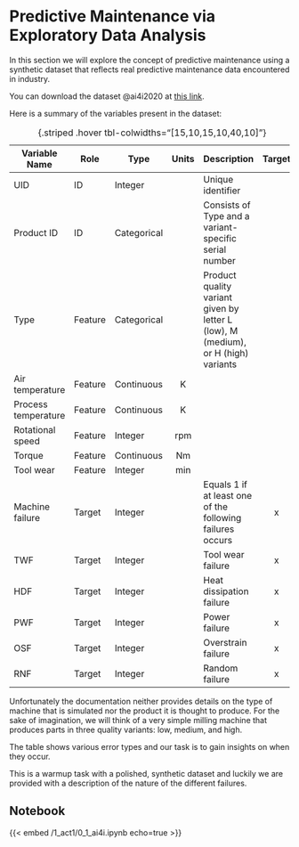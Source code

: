 # Predictive Maintenance via Exploratory Data Analysis {#sec-act1}

In this section we will explore the concept of predictive maintenance using a synthetic dataset that reflects real predictive maintenance data encountered in industry.

You can download the dataset @{ai4i2020} at [this link](https://doi.org/10.24432/C5HS5C).

Here is a summary of the variables present in the dataset:

| Variable Name       | Role     | Type        | Units | Description                                                                                                            | Target |
|---------------------|----------|-------------|:-----:|------------------------------------------------------------------------------------------------------------------------|:------:|
| UID                 | ID       | Integer     |       | Unique identifier                                                                                                      |        |
| Product ID          | ID       | Categorical |       | Consists of Type and a variant-specific serial number                                                                  |        |
| Type                | Feature  | Categorical |       | Product quality variant given by letter L (low), M (medium), or H (high) variants                                      |        |
| Air temperature     | Feature  | Continuous  | K     |                                                                                                                        |        |
| Process temperature | Feature  | Continuous  | K     |                                                                                                                        |        |
| Rotational speed    | Feature  | Integer     | rpm   |                                                                                                                        |        |
| Torque              | Feature  | Continuous  | Nm    |                                                                                                                        |        |
| Tool wear           | Feature  | Integer     | min   |                                                                                                                        |        |
| Machine failure     | Target   | Integer     |       | Equals 1 if at least one of the following failures occurs                                                              | x      |
| TWF                 | Target   | Integer     |       | Tool wear failure                                                                                                      | x      |
| HDF                 | Target   | Integer     |       | Heat dissipation failure                                                                                               | x      |
| PWF                 | Target   | Integer     |       | Power failure                                                                                                          | x      |
| OSF                 | Target   | Integer     |       | Overstrain failure                                                                                                     | x      |
| RNF                 | Target   | Integer     |       | Random failure                                                                                                         | x      |
: {.striped .hover tbl-colwidths="[15,10,15,10,40,10]"} 

::: {.callout-note}
Unfortunately the documentation neither provides details on the type of machine that is simulated nor the product it is thought to produce.
For the sake of imagination, we will think of a very simple milling machine that produces parts in three quality variants: low, medium, and high.
:::

The table shows various error types and our task is to gain insights on when they occur.

::: {.callout-note}
This is a warmup task with a polished, synthetic dataset and luckily we are provided with a description of the nature of the different failures.
:::

## Notebook

{{< embed /1_act1/0_1_ai4i.ipynb echo=true >}}
